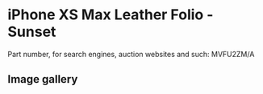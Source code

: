 # iPhone XS Max Leather Folio - Sunset

Part number, for search engines, auction websites and such: MVFU2ZM/A

## Image gallery

<div style={{ width: "768px" }}>
  <GalleryComponent
    images={[
      {
        original: "/everysource/MVFU2",
        thumbnail: "/everypreview/MVFU2",
      },
      {
        original: "/everysource/MVFU2_AV1_GOLD",
        thumbnail: "/everypreview/MVFU2_AV1_GOLD",
      },
      {
        original: "/everysource/MVFU2_AV1_SILVER",
        thumbnail: "/everypreview/MVFU2_AV1_SILVER",
      },
      {
        original: "/everysource/MVFU2_AV1_SPACE_GRAY",
        thumbnail: "/everypreview/MVFU2_AV1_SPACE_GRAY",
      },
      {
        original: "/everysource/MVFU2_AV2",
        thumbnail: "/everypreview/MVFU2_AV2",
      }
    ]}
  />
</div>